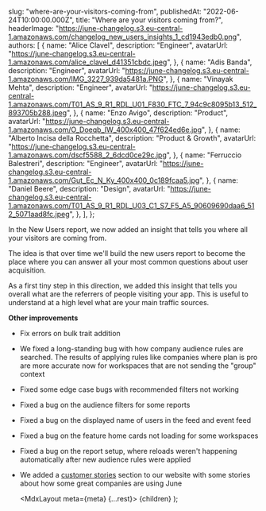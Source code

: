 
  slug: "where-are-your-visitors-coming-from",
  publishedAt: "2022-06-24T10:00:00.000Z",
  title: "Where are your visitors coming from?",
  headerImage:
    "https://june-changelog.s3.eu-central-1.amazonaws.com/changelog_new_users_insights_1_cd1943edb0.png",
  authors: [
    {
      name: "Alice Clavel",
      description: "Engineer",
      avatarUrl:
        "https://june-changelog.s3.eu-central-1.amazonaws.com/alice_clavel_d41351cbdc.jpeg",
    },
    {
      name: "Adis Banda",
      description: "Engineer",
      avatarUrl: "https://june-changelog.s3.eu-central-1.amazonaws.com/IMG_3227_939da5481a.PNG",
    },
    {
      name: "Vinayak Mehta",
      description: "Engineer",
      avatarUrl:
        "https://june-changelog.s3.eu-central-1.amazonaws.com/T01_AS_9_R1_RDL_U01_F830_FTC_7_94c9c8095b13_512_893705b288.jpeg",
    },
    {
      name: "Enzo Avigo",
      description: "Product",
      avatarUrl:
        "https://june-changelog.s3.eu-central-1.amazonaws.com/O_Doeqb_IW_400x400_47f624ed6e.jpg",
    },
    {
      name: "Alberto Incisa della Rocchetta",
      description: "Product & Growth",
      avatarUrl: "https://june-changelog.s3.eu-central-1.amazonaws.com/dscf5588_2_6dcd0ce29c.jpg",
    },
    {
      name: "Ferruccio Balestreri",
      description: "Engineer",
      avatarUrl:
        "https://june-changelog.s3.eu-central-1.amazonaws.com/Gut_Ec_N_Ky_400x400_0c189fcaa5.jpg",
    },
    {
      name: "Daniel Beere",
      description: "Design",
      avatarUrl:
        "https://june-changelog.s3.eu-central-1.amazonaws.com/T01_AS_9_R1_RDL_U03_C1_S7_F5_A5_90609690daa6_512_5071aad8fc.jpeg",
    },
  ],
};

In the New Users report, we now added an insight that tells you where all your visitors are coming from.

The idea is that over time we'll build the new users report to become the place where you can answer all your most common questions about user acquisition.

As a first tiny step in this direction, we added this insight that tells you overall what are the referrers of people visiting your app. This is useful to understand at a high level what are your main traffic sources.

**Other improvements**

- Fix errors on bulk trait addition
- We fixed a long-standing bug with how company audience rules are searched. The results of applying rules like companies where plan is pro are more accurate now for workspaces that are not sending the "group" context
- Fixed some edge case bugs with recommended filters not working
- Fixed a bug on the audience filters for some reports
- Fixed a bug on the displayed name of users in the feed and event feed
- Fixed a bug on the feature home cards not loading for some workspaces
- Fixed a bug on the report setup, where reloads weren't happening automatically after new audience rules were applied
- We added a [customer stories](https://www.june.so/customer-stories) section to our website with some stories about how some great companies are using June

  <MdxLayout meta={meta} {...rest}>
    {children}
  </MdxLayout>
);
